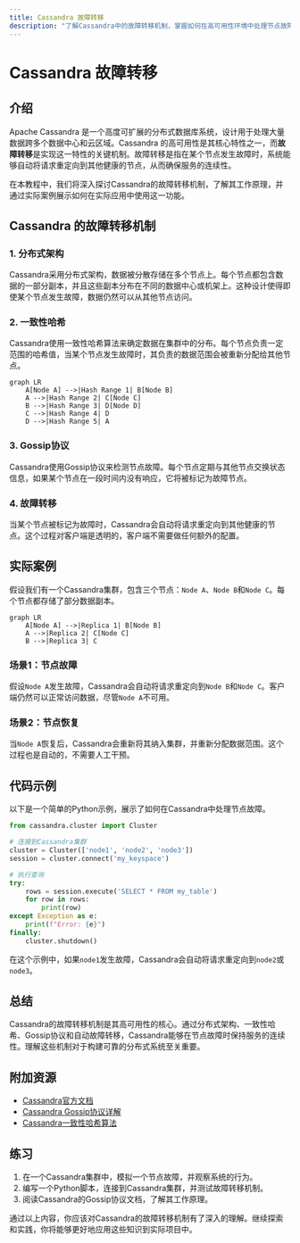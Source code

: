 ```yaml
---
title: Cassandra 故障转移
description: "了解Cassandra中的故障转移机制，掌握如何在高可用性环境中处理节点故障。"
---
```


# Cassandra 故障转移

## 介绍

Apache Cassandra 是一个高度可扩展的分布式数据库系统，设计用于处理大量数据跨多个数据中心和云区域。Cassandra 的高可用性是其核心特性之一，而**故障转移**是实现这一特性的关键机制。故障转移是指在某个节点发生故障时，系统能够自动将请求重定向到其他健康的节点，从而确保服务的连续性。

在本教程中，我们将深入探讨Cassandra的故障转移机制，了解其工作原理，并通过实际案例展示如何在实际应用中使用这一功能。

## Cassandra 的故障转移机制

### 1. 分布式架构

Cassandra采用分布式架构，数据被分散存储在多个节点上。每个节点都包含数据的一部分副本，并且这些副本分布在不同的数据中心或机架上。这种设计使得即使某个节点发生故障，数据仍然可以从其他节点访问。

### 2. 一致性哈希

Cassandra使用一致性哈希算法来确定数据在集群中的分布。每个节点负责一定范围的哈希值，当某个节点发生故障时，其负责的数据范围会被重新分配给其他节点。

```mermaid
graph LR
    A[Node A] -->|Hash Range 1| B[Node B]
    A -->|Hash Range 2| C[Node C]
    B -->|Hash Range 3| D[Node D]
    C -->|Hash Range 4| D
    D -->|Hash Range 5| A
```

### 3. Gossip协议

Cassandra使用Gossip协议来检测节点故障。每个节点定期与其他节点交换状态信息，如果某个节点在一段时间内没有响应，它将被标记为故障节点。

### 4. 故障转移

当某个节点被标记为故障时，Cassandra会自动将请求重定向到其他健康的节点。这个过程对客户端是透明的，客户端不需要做任何额外的配置。

## 实际案例

假设我们有一个Cassandra集群，包含三个节点：`Node A`、`Node B`和`Node C`。每个节点都存储了部分数据副本。

```mermaid
graph LR
    A[Node A] -->|Replica 1| B[Node B]
    A -->|Replica 2| C[Node C]
    B -->|Replica 3| C
```

### 场景1：节点故障

假设`Node A`发生故障，Cassandra会自动将请求重定向到`Node B`和`Node C`。客户端仍然可以正常访问数据，尽管`Node A`不可用。

### 场景2：节点恢复

当`Node A`恢复后，Cassandra会重新将其纳入集群，并重新分配数据范围。这个过程也是自动的，不需要人工干预。

## 代码示例

以下是一个简单的Python示例，展示了如何在Cassandra中处理节点故障。

```python
from cassandra.cluster import Cluster

# 连接到Cassandra集群
cluster = Cluster(['node1', 'node2', 'node3'])
session = cluster.connect('my_keyspace')

# 执行查询
try:
    rows = session.execute('SELECT * FROM my_table')
    for row in rows:
        print(row)
except Exception as e:
    print(f"Error: {e}")
finally:
    cluster.shutdown()
```

在这个示例中，如果`node1`发生故障，Cassandra会自动将请求重定向到`node2`或`node3`。

## 总结

Cassandra的故障转移机制是其高可用性的核心。通过分布式架构、一致性哈希、Gossip协议和自动故障转移，Cassandra能够在节点故障时保持服务的连续性。理解这些机制对于构建可靠的分布式系统至关重要。

## 附加资源

- [Cassandra官方文档](https://cassandra.apache.org/doc/latest/)
- [Cassandra Gossip协议详解](https://www.datastax.com/blog/how-cassandra-uses-gossip-protocol)
- [Cassandra一致性哈希算法](https://www.datastax.com/blog/understanding-cassandra-consistent-hashing)

## 练习

1. 在一个Cassandra集群中，模拟一个节点故障，并观察系统的行为。
2. 编写一个Python脚本，连接到Cassandra集群，并测试故障转移机制。
3. 阅读Cassandra的Gossip协议文档，了解其工作原理。

通过以上内容，你应该对Cassandra的故障转移机制有了深入的理解。继续探索和实践，你将能够更好地应用这些知识到实际项目中。